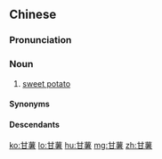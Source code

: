 ==Chinese==
{{zh-forms|t2=甘藷}}

===Pronunciation===
{{zh-pron
|m=gānshǔ
|c=gam1 syu4
|cat=n
}}

===Noun===
{{zh-noun}}

# [[sweet potato]]

====Synonyms====
{{zh-dial|番薯}}

====Descendants====
{{CJKV||かんしょ|감자|s=甘藷|k=甘藷}}

{{zh-cat|Vegetables}}

[[ko:甘薯]]
[[lo:甘薯]]
[[hu:甘薯]]
[[mg:甘薯]]
[[zh:甘薯]]